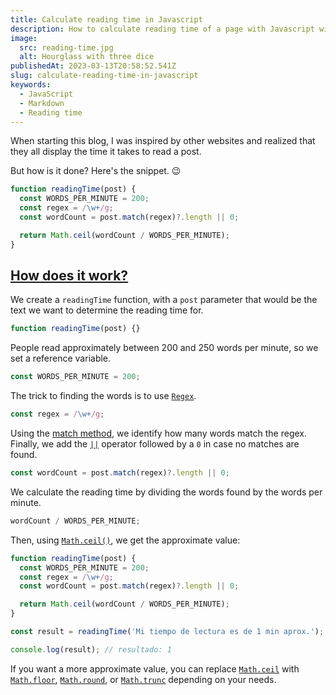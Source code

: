 ```yaml
---
title: Calculate reading time in Javascript
description: How to calculate reading time of a page with Javascript without using dependencies
image:
  src: reading-time.jpg
  alt: Hourglass with three dice
publishedAt: 2023-03-13T20:58:52.541Z
slug: calculate-reading-time-in-javascript
keywords:
  - JavaScript
  - Markdown
  - Reading time
---
```



<Picture src={frontmatter.image.src} alt={frontmatter.image.alt} />

When starting this blog, I was inspired by other websites and realized that they all display the time it takes to read a post.

But how is it done? Here's the snippet. 😉

```js
function readingTime(post) {
  const WORDS_PER_MINUTE = 200;
  const regex = /\w+/g;
  const wordCount = post.match(regex)?.length || 0;

  return Math.ceil(wordCount / WORDS_PER_MINUTE);
}
```

## [How does it work?](#how-does-it-work)

We create a `readingTime` function, with a `post` parameter that would be the text we want to determine the reading time for.

```js
function readingTime(post) {}
```

People read approximately between 200 and 250 words per minute, so we set a reference variable.

```js
const WORDS_PER_MINUTE = 200;
```

The trick to finding the words is to use [`Regex`](https://developer.mozilla.org/en-US/docs/Web/JavaScript/Guide/Regular_Expressions).

```js
const regex = /\w+/g;
```

Using the [match method](<(https://developer.mozilla.org/en-US/docs/Web/JavaScript/Reference/Global_Objects/String/match)>), we identify how many words match the regex. Finally, we add the [`||`](https://developer.mozilla.org/en-US/docs/Web/JavaScript/Reference/Operators/Logical_OR_assignment) operator followed by a `0` in case no matches are found.

```js
const wordCount = post.match(regex)?.length || 0;
```

We calculate the reading time by dividing the words found by the words per minute.

```js
wordCount / WORDS_PER_MINUTE;
```

Then, using [`Math.ceil()`](https://developer.mozilla.org/en-US/docs/Web/JavaScript/Reference/Global_Objects/Math/ceil), we get the approximate value:

```js
function readingTime(post) {
  const WORDS_PER_MINUTE = 200;
  const regex = /\w+/g;
  const wordCount = post.match(regex)?.length || 0;

  return Math.ceil(wordCount / WORDS_PER_MINUTE);
}

const result = readingTime('Mi tiempo de lectura es de 1 min aprox.');

console.log(result); // resultado: 1
```

If you want a more approximate value, you can replace [`Math.ceil`](https://developer.mozilla.org/en-US/docs/Web/JavaScript/Reference/Global_Objects/Math/ceil) with [`Math.floor`](https://developer.mozilla.org/en-US/docs/Web/JavaScript/Reference/Global_Objects/Math/floor), [`Math.round`](https://developer.mozilla.org/en-US/docs/Web/JavaScript/Reference/Global_Objects/Math/round), or [`Math.trunc`](https://developer.mozilla.org/en-US/docs/Web/JavaScript/Reference/Global_Objects/Math/trunc) depending on your needs.
